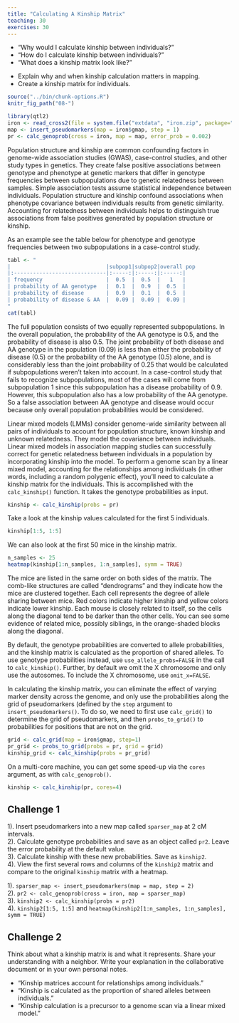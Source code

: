 ```yaml
---
title: "Calculating A Kinship Matrix"
teaching: 30
exercises: 30
---
```


:::::::::::::::::::::::::::::::::::::: questions 

- "Why would I calculate kinship between individuals?"
- "How do I calculate kinship between individuals?"
- "What does a kinship matrix look like?"

::::::::::::::::::::::::::::::::::::::::::::::::

::::::::::::::::::::::::::::::::::::: objectives

- Explain why and when kinship calculation matters in mapping.
- Create a kinship matrix for individuals.

::::::::::::::::::::::::::::::::::::::::::::::::

```r
source("../bin/chunk-options.R")
knitr_fig_path("08-")
```

```r
library(qtl2)
iron <- read_cross2(file = system.file("extdata", "iron.zip", package="qtl2") )
map <- insert_pseudomarkers(map = iron$gmap, step = 1)
pr <- calc_genoprob(cross = iron, map = map, error_prob = 0.002)
```

Population structure and kinship are common confounding factors in genome-wide 
association studies (GWAS), case-control studies, and other study types in 
genetics. They create false positive associations between genotype and phenotype 
at genetic markers that differ in genotype frequencies between subpopulations 
due to genetic relatedness between samples. Simple association tests assume 
statistical independence between individuals. Population structure and kinship 
confound associations when phenotype covariance between individuals results from 
genetic similarity. Accounting for relatedness between individuals helps to 
distinguish true associations from false positives generated by population 
structure or kinship. 

As an example see the table below for phenotype and genotype frequencies between 
two subpopulations in a case-control study.

```r
tabl <- "
|                              |subpop1|subpop2|overall pop
|:-----------------------------|:-----:|:-----:|:-----:|
| frequency                    |  0.5  |  0.5  |   1   |
| probability of AA genotype   |  0.1  |  0.9  |  0.5  |
| probability of disease       |  0.9  |  0.1  |  0.5  |
| probability of disease & AA  |  0.09 |  0.09 |  0.09 |
"
cat(tabl) 
```

The full population consists of two equally represented subpopulations. In the 
overall population, the probability of the AA genotype is 0.5, and the 
probability of disease is also 0.5. The joint probability of both disease and AA 
genotype in the population (0.09) is less than either the probability of disease 
(0.5) or the probability of the AA genotype (0.5) alone, and is considerably 
less than the joint probability of 0.25 that would be calculated if 
subpopulations weren't taken into account. In a case-control study that fails to 
recognize subpopulations, most of the cases will come from subpopulation 1 since 
this subpopulation has a disease probability of 0.9. However, this subpopulation 
also has a low probability of the AA genotype. So a false association between AA 
genotype and disease would occur because only overall population probabilities 
would be considered.

Linear mixed models (LMMs) consider genome-wide similarity between all pairs of 
individuals to account for population structure, known kinship and unknown 
relatedness. They model the covariance between individuals. Linear mixed models 
in association mapping studies can successfully correct for genetic relatedness 
between individuals in a population by incorporating kinship into the model. To 
perform a genome scan by a linear mixed model, accounting for the relationships 
among individuals (in other words, including a random polygenic effect), you'll 
need to calculate a kinship matrix for the individuals. This is accomplished 
with the `calc_kinship()` function. It takes the genotype probabilities as 
input.

```r
kinship <- calc_kinship(probs = pr)
```

Take a look at the kinship values calculated for the first 5 individuals.

```r
kinship[1:5, 1:5]
```

We can also look at the first 50 mice in the kinship matrix.

```r
n_samples <- 25
heatmap(kinship[1:n_samples, 1:n_samples], symm = TRUE)
```

The mice are listed in the same order on both sides of the matrix. The comb-like 
structures are called "dendrograms" and they indicate how the mice are clustered 
together. Each cell represents the degree of allele sharing between mice. Red 
colors indicate higher kinship and yellow colors indicate lower kinship. Each 
mouse is closely related to itself, so the cells along the diagonal tend to be 
darker than the other cells. You can see some evidence of related mice, possibly 
siblings, in the orange-shaded blocks along the diagonal.


By default, the genotype probabilities are converted to allele probabilities, 
and the kinship matrix is calculated as the proportion of shared alleles. To use 
genotype probabilities instead, use `use_allele_probs=FALSE` in the call to 
`calc_kinship()`. Further, by default we omit the X chromosome and only use the 
autosomes. To include the X chromosome, use `omit_x=FALSE`.

In calculating the kinship matrix, you can eliminate the effect of varying 
marker density across the genome, and only use the probabilities along the grid 
of pseudomarkers (defined by the `step` argument to `insert_pseudomarkers()`. To 
do so, we need to first use `calc_grid()` to determine the grid of 
pseudomarkers, and then `probs_to_grid()` to probabilities for positions that 
are not on the grid.

```r
grid <- calc_grid(map = iron$gmap, step=1)
pr_grid <- probs_to_grid(probs = pr, grid = grid)
kinship_grid <- calc_kinship(probs = pr_grid)
```

On a multi-core machine, you can get some speed-up via the `cores` argument, as 
with `calc_genoprob()`.

```r
kinship <- calc_kinship(pr, cores=4)
```

::::::::::::::::::::::::::::::::::::: challenge 

## Challenge 1

1). Insert pseudomarkers into a new map called `sparser_map` at 
2 cM intervals.  
2). Calculate genotype probabilities and save as an object called `pr2`. 
Leave the error probability at the default value.  
3). Calculate kinship with these new probabilities. Save as `kinship2`.  
4). View the first several rows and columns of the `kinship2` matrix and 
compare to the original `kinship` matrix with a heatmap.

:::::::::::::::::::::::: solution 

1). `sparser_map <- insert_pseudomarkers(map = map, step = 2)`   
2). `pr2 <- calc_genoprob(cross = iron, map = sparser_map)`  
3). `kinship2 <- calc_kinship(probs = pr2)`  
4). `kinship2[1:5, 1:5]` and `heatmap(kinship2[1:n_samples, 1:n_samples], symm = TRUE)`

:::::::::::::::::::::::::::::::::


## Challenge 2

Think about what a kinship matrix is and what it represents. Share your 
understanding with a neighbor. Write your explanation in the collaborative 
document or in your own personal notes.

:::::::::::::::::::::::: solution 

:::::::::::::::::::::::::::::::::
::::::::::::::::::::::::::::::::::::::::::::::::


::::::::::::::::::::::::::::::::::::: keypoints 

- "Kinship matrices account for relationships among individuals."
- "Kinship is calculated as the proportion of shared alleles between 
individuals."
- "Kinship calculation is a precursor to a genome scan via a linear mixed 
model."

::::::::::::::::::::::::::::::::::::::::::::::::

